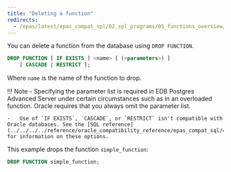 ```yaml
---
title: "Deleting a function"
redirects:
  - /epas/latest/epas_compat_spl/02_spl_programs/05_functions_overview/03_deleting_a_function/ #generated for docs/epas/reorg-role-use-case-mode
---
```


<div id="deleting_a_function" class="registered_link"></div>

You can delete a function from the database using `DROP FUNCTION`.

```sql
DROP FUNCTION [ IF EXISTS ] <name> [ (<parameters>) ]
    [ CASCADE | RESTRICT ];
```

Where `name` is the name of the function to drop.

!!! Note
    -   Specifying the parameter list is required in EDB Postgres Advanced Server under certain circumstances such as in an overloaded function. Oracle requires that you always omit the parameter list.

    -   Use of `IF EXISTS`, `CASCADE`, or `RESTRICT` isn't compatible with Oracle databases. See the [SQL reference](../../../../reference/oracle_compatibility_reference/epas_compat_sql/47_drop_function) for information on these options.

This example drops the function `simple_function`:

```sql
DROP FUNCTION simple_function;
```
